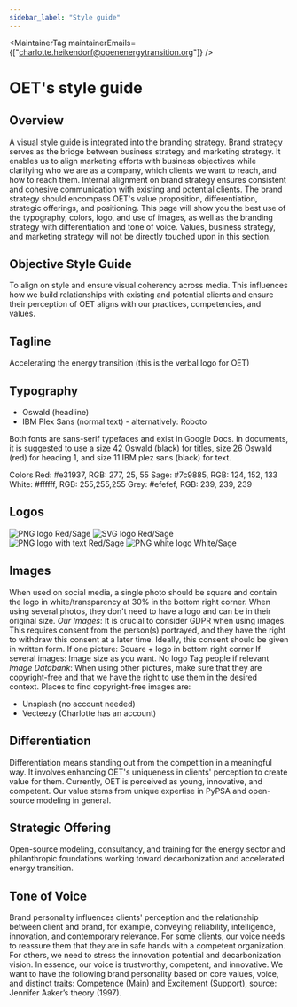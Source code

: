 ```yaml
---
sidebar_label: "Style guide"
---
```



<MaintainerTag maintainerEmails={["charlotte.heikendorf@openenergytransition.org"]} />

# OET's style guide
<ControlledDocBanner />

## Overview
A visual style guide is integrated into the branding strategy. Brand strategy serves as the bridge between business strategy and marketing strategy. It enables us to align marketing efforts with business objectives while clarifying who we are as a company, which clients we want to reach, and how to reach them. Internal alignment on brand strategy ensures consistent and cohesive communication with existing and potential clients. The brand strategy should encompass OET's value proposition, differentiation, strategic offerings, and positioning.
This page will show you the best use of the typography, colors, logo, and use of images, as well as the branding strategy with differentiation and tone of voice. Values, business strategy, and marketing strategy will not be directly touched upon in this section.

## Objective Style Guide
To align on style and ensure visual coherency across media. This influences how we build relationships with existing and potential clients and ensure their perception of OET aligns with our practices, competencies, and values. 

## Tagline
Accelerating the energy transition
(this is the verbal logo for OET)


## Typography
- Oswald (headline)
- IBM Plex Sans (normal text) - alternatively: Roboto


Both fonts are sans-serif typefaces and exist in Google Docs.
In  documents, it is suggested to use a size 42 Oswald (black) for titles, size 26 Oswald (red) for heading 1, and size 11 IBM plez sans (black) for text.

Colors
Red: #e31937, RGB: 277, 25, 55
Sage: #7c9885, RGB: 124, 152, 133
White: #ffffff, RGB: 255,255,255
Grey: #efefef, RGB: 239, 239, 239

## Logos
![PNG logo Red/Sage](/img/oet_standard_red_png.png)
![SVG logo Red/Sage](/img/oet_standard_red_svg.svg)
![PNG logo with text Red/Sage](/img/oet_standard_text_red.png)
![PNG white logo White/Sage](/img/oet_white_png.png)

## Images
When used on social media, a single photo should be square and contain the logo in white/transparency at 30% in the bottom right corner. When using several photos, they don't need to have a logo and can be in their original size.
*Our Images*: It is crucial to consider GDPR when using images. This requires consent from the person(s) portrayed, and they have the right to withdraw this consent at a later time. Ideally, this consent should be given in written form.
If one picture: Square + logo in bottom right corner
If several images: Image size as you want. No logo
Tag people if relevant
*Image Databank*: When using other pictures, make sure that they are copyright-free and that we have the right to use them in the desired context. Places to find copyright-free images are:
- Unsplash (no account needed)
- Vecteezy (Charlotte has an account)


## Differentiation
Differentiation means standing out from the competition in a meaningful way. It involves enhancing OET's uniqueness in clients' perception to create value for them. Currently, OET is perceived as young, innovative, and competent. Our value stems from unique expertise in PyPSA and open-source modeling in general.

## Strategic Offering
Open-source modeling, consultancy, and training for the energy sector and philanthropic foundations working toward decarbonization and accelerated energy transition.

## Tone of Voice
Brand personality influences clients' perception and the relationship between client and brand, for example, conveying reliability, intelligence, innovation, and contemporary relevance. For some clients, our voice needs to reassure them that they are in safe hands with a competent organization. For others, we need to stress the innovation potential and decarbonization vision. In essence, our voice is trustworthy, competent, and innovative. We want to have the following brand personality based on core values, voice, and distinct traits: Competence (Main) and Excitement (Support), source: Jennifer Aaker’s theory (1997).

